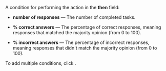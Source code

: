A condition for performing the action in the **then** field:

- **number of responses** — The number of completed tasks.

- **% correct answers** — The percentage of correct responses, meaning responses that matched the majority opinion (from 0 to 100).

- **% incorrect answers** — The percentage of incorrect responses, meaning responses that didn't match the majority opinion (from 0 to 100).

To add multiple conditions, click <img src="https://tlkfrontprod.azureedge.net/portal-production/static/uploaded/images/1675425170178/1675425170178_original_svg.svg" alt="" />.